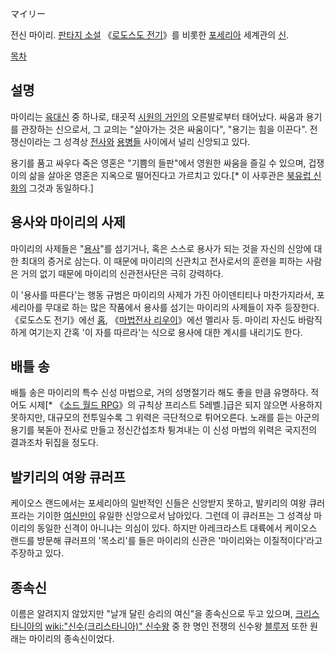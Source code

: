 マイリー

전신 마이리. [[판타지 소설]] 《[[로도스도 전기]]》를 비롯한 [[포세리아]] 세계관의 [[신]].

[[목차]]
== 설명 ==
마이리는 [[육대신]] 중 하나로, 태곳적 [[시원의 거인]]의 오른발로부터 태어났다. 싸움과 용기를 관장하는 신으로서, 그 교의는 "살아가는 것은 싸움이다", "용기는 힘을 이끈다". 전쟁신이라는 그 성격상 [[전사]]와 [[용병]]들 사이에서 널리 신앙되고 있다.

용기를 품고 싸우다 죽은 영혼은 "기쁨의 들판"에서 영원한 싸움을 즐길 수 있으며, 겁쟁이의 삶을 살아온 영혼은 지옥으로 떨어진다고 가르치고 있다.[* 이 사후관은 [[북유럽 신화]]의 그것과 동일하다.]

== 용사와 마이리의 사제 ==
마이리의 사제들은 "[[용사]]"를 섬기거나, 혹은 스스로 용사가 되는 것을 자신의 신앙에 대한 최대의 증거로 삼는다. 이 때문에 마이리의 신관치고 전사로서의 훈련을 피하는 사람은 거의 없기 때문에 마이리의 신관전사단은 극히 강력하다.

이 '용사를 따른다'는 행동 규범은 마이리의 사제가 가진 아이덴티티나 마찬가지라서, 포세리아를 무대로 하는 많은 작품에서 용사를 섬기는 마이리의 사제들이 자주 등장한다. 《로도스도 전기》에선 [[홉]], 《[[마법전사 리우이]]》에선 멜리사 등. 마이리 자신도 바람직하게 여기는지 간혹 '이 자를 따르라'는 식으로 용사에 대한 계시를 내리기도 한다.

== 배틀 송 ==
배틀 송은 마이리의 특수 신성 마법으로, 거의 성명절기라 해도 좋을 만큼 유명하다. 적어도 시제[* 《[[소드 월드 RPG]]》의 규칙상 프리스트 5레벨.]급은 되지 않으면 사용하지 못하지만, 대규모의 전투일수록 그 위력은 극단적으로 튀어오른다. 노래를 듣는 아군의 용기를 북돋아 전사로 만들고 정신간섭조차 튕겨내는 이 신성 마법의 위력은 국지전의 결과조차 뒤집을 정도다.

== 발키리의 여왕 큐러프 ==
케이오스 랜드에서는 포세리아의 일반적인 신들은 신앙받지 못하고, 발키리의 여왕 큐러프라는 기이한 [[여신]]만이 유일한 신앙으로서 남아있다. 그런데 이 큐러프는 그 성격상 마이리의 동일한 신격이 아니냐는 의심이 있다. 하지만 아레크라스트 대륙에서 케이오스 랜드를 방문해 큐러프의 '목소리'를 들은 마이리의 신관은 '마이리와는 이질적이다'라고 주장하고 있다.

== 종속신 ==
이름은 알려지지 않았지만 "날개 달린 승리의 여신"을 종속신으로 두고 있으며, [[크리스타니아]]의 [[wiki:"신수(크리스타니아)" 신수왕]] 중 한 명인 전쟁의 신수왕 [[블루저]] 또한 원래는 마이리의 종속신이었다.
